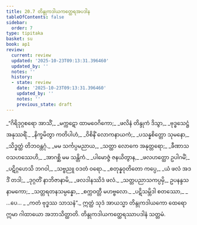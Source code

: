 ```yaml
---
title: 20.7 တိန္ဒုကဒါယကတ္ထေရအပဒါန
tableOfContents: false
sidebar:
  order: 7
type: tipitaka
basket: su
book: ap1
review:
  current: review
  updated: '2025-10-23T09:13:31.396460'
  updated_by: ''
  notes: ''
  history:
  - state: review
    date: '2025-10-23T09:13:31.396460'
    updated_by: ''
    notes: ''
    previous_state: draft
---
```



<ReviewStatus review={frontmatter.review} showDetails={true} />

<HypothesisAnnotation frontmatter={frontmatter} />

<DynamicBreadcrumb />

<Division number="35" book="ap1" e="ch" v="20" p="223">

<Paragraph number="2712" type="verses" book="ap1">
_“ဂိရိဒုဂ္ဂစရော အာသိံ,_  
_မက္ကဋော ထာမဝေဂိကော;_  
_ဖလိနံ တိန္ဒုကံ ဒိသွာ,_  
_ဗုဒ္ဓသေဋ္ဌံ အနုဿရိံ._  

</Paragraph>

</Division>
<Division number="36" book="ap1" e="ch" v="20" p="223">

<Paragraph number="2713" type="verses" book="ap1">
_နိက္ခမိတွာ ကတိပါဟံ,_  
_ဝိစိနိံ လောကနာယကံ;_  
_ပသန္နစိတ္တော သုမနော,_  
_သိဒ္ဓတ္ထံ တိဘဝန္တဂုံ._  

</Paragraph>

</Division>
<Division number="37" book="ap1" e="ch" v="20" p="223">

<Paragraph number="2714" type="verses" book="ap1">
_မမ သင်္ကပ္ပမညာယ,_  
_သတ္ထာ လောကေ အနုတ္တရော;_  
_ခီဏာသဝသဟဿေဟိ,_  
_အာဂစ္ဆိ မမ သန္တိကံ._  

</Paragraph>

</Division>
<Division number="38" book="ap1" e="ch" v="20" p="224">

<Paragraph number="2715" type="verses" book="ap1">
_ပါမောဇ္ဇံ ဇနယိတွာန,_  
_ဖလဟတ္ထော ဥပါဂမိံ;_  
_ပဋိဂ္ဂဟေသိ ဘဂဝါ,_  
_သဗ္ဗညူ ဝဒတံ ဝရော._  

</Paragraph>

</Division>
<Division number="39" book="ap1" e="ch" v="20" p="224">

<Paragraph number="2716" type="verses" book="ap1">
_စတုန္နဝုတိတော ကပ္ပေ,_  
_ယံ ဖလံ အဒဒိံ တဒါ;_  
_ဒုဂ္ဂတိံ နာဘိဇာနာမိ,_  
_ဖလဒါနဿိဒံ ဖလံ._  

</Paragraph>

</Division>
<Division number="40" book="ap1" e="ch" v="20" p="224">

<Paragraph number="2717" type="verses" book="ap1">
_သတ္တပညာသကပ္ပမှိ,_  
ဥပနန္ဒသနာမကော;_  
_သတ္တရတနသမ္ပန္နော,_  
_စက္ကဝတ္တီ မဟဗ္ဗလော._  

</Paragraph>

</Division>
<Division number="41" book="ap1" e="ch" v="20" p="224">

<Paragraph number="2718" type="verses" book="ap1">
_ပဋိသမ္ဘိဒါ စတဿော,_  
_ …ပေ… _  
_ကတံ ဗုဒ္ဓဿ သာသနံ”._  

</Paragraph>

<Paragraph number="2719" book="ap1">
ဣတ္ထံ သုဒံ အာယသ္မာ တိန္ဒုကဒါယကော ထေရော ဣမာ ဂါထာယော အဘာသိတ္ထာတိ.

</Paragraph>
</Division>

<Paragraph number="2720" type="center" book="ap1">
တိန္ဒုကဒါယကတ္ထေရဿာပဒါနံ သတ္တမံ.
</Paragraph>